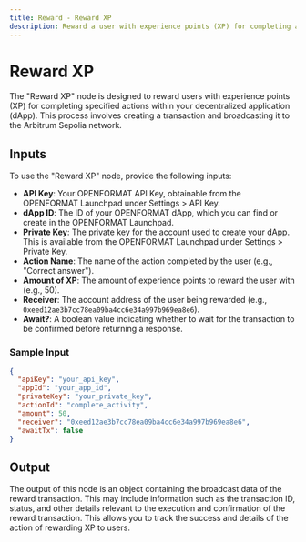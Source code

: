 ```yaml
---
title: Reward - Reward XP
description: Reward a user with experience points (XP) for completing an action.
---
```



# Reward XP
The "Reward XP" node is designed to reward users with experience points (XP) for completing specified actions within your decentralized application (dApp). This process involves creating a transaction and broadcasting it to the Arbitrum Sepolia network.

<Node id="@buildship/openformat-reward-xp" version="1.1.0" />

## Inputs
To use the "Reward XP" node, provide the following inputs:

- **API Key**: Your OPENFORMAT API Key, obtainable from the OPENFORMAT Launchpad under Settings > API Key.
- **dApp ID**: The ID of your OPENFORMAT dApp, which you can find or create in the OPENFORMAT Launchpad.
- **Private Key**: The private key for the account used to create your dApp. This is available from the OPENFORMAT Launchpad under Settings > Private Key.
- **Action Name**: The name of the action completed by the user (e.g., "Correct answer").
- **Amount of XP**: The amount of experience points to reward the user with (e.g., 50).
- **Receiver**: The account address of the user being rewarded (e.g., `0xeed12ae3b7cc78ea09ba4cc6e34a997b969ea8e6`).
- **Await?**: A boolean value indicating whether to wait for the transaction to be confirmed before returning a response.

### Sample Input
```json
{
  "apiKey": "your_api_key",
  "appId": "your_app_id",
  "privateKey": "your_private_key",
  "actionId": "complete_activity",
  "amount": 50,
  "receiver": "0xeed12ae3b7cc78ea09ba4cc6e34a997b969ea8e6",
  "awaitTx": false
}
```

## Output
The output of this node is an object containing the broadcast data of the reward transaction. This may include information such as the transaction ID, status, and other details relevant to the execution and confirmation of the reward transaction. This allows you to track the success and details of the action of rewarding XP to users.

